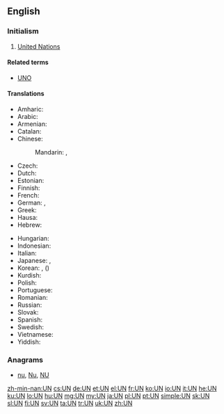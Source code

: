 {{also|Appendix:Variations of "un"}}
==English==
{{wikipedia|un (disambiguation)}}

===Initialism===
{{rfc-header|Initialism}}
{{head|en|initialism}}

# [[United Nations]]

====Related terms====
* [[UNO]]

====Translations====
{{trans-top|United Nations}}
* Amharic: {{t|am|ተመድ|sc=Ethi}}
* Arabic: {{t|ar|اَلْأُمَم اَلْمُتَّحِدَة|f-p}}
* Armenian: {{t+|hy|ՄԱԿ}}
* Catalan: {{t+|ca|ONU}}
* Chinese:
*: Mandarin: {{t+|cmn|聯合國|sc=Hani}}, {{t+|cmn|联合国|tr=Liánhéguó|sc=Hani}}
* Czech: {{t+|cs|OSN}}
* Dutch: {{t+|nl|VN}}
* Estonian: {{t|et|ÜRO}}
* Finnish: {{t+|fi|YK}}
* French: {{t+|fr|ONU}}
* German: {{t+|de|VN}}, {{t+|de|UNO|f}}
* Greek: {{t+|el|ΟΗΕ|m}}
* Hausa: {{t|ha|MƊD|f}}
* Hebrew: {{t|he|או״ם|tr=U.M.}}
{{trans-mid}}
* Hungarian: {{t+|hu|ENSZ}}
* Indonesian: {{t|id|PBB}}
* Italian: {{t+|it|ONU}}
* Japanese: {{t|ja|ＵＮ}}, {{t+|ja|国連|tr=こくれん, Kokuren}}
* Korean: {{t|ko|유엔|sc=Kore}}, {{t|ko|국련|sc=Kore}} ({{t|ko|國聯|sc=Kore}})
* Kurdish: {{t+|ku|NY|tr=Neteweyên Yekbûyî|sc=ku-Arab}}
* Polish: {{t+|pl|ONZ}}
* Portuguese: {{t+|pt|ONU}}
* Romanian: {{t|ro|ONU}}
* Russian: {{t+|ru|ООН|f}}
* Slovak: {{t|sk|OSN}}
* Spanish: {{t+|es|ONU}}
* Swedish: {{t+|sv|FN}}
* Vietnamese: {{t+|vi|LHQ}}
* Yiddish: {{t|yi|פֿ״נ}}
{{trans-bottom}}

===Anagrams===
* [[nu#English|nu]], [[Nu#English|Nu]], [[NU#English|NU]]

[[zh-min-nan:UN]]
[[cs:UN]]
[[de:UN]]
[[et:UN]]
[[el:UN]]
[[fr:UN]]
[[ko:UN]]
[[io:UN]]
[[it:UN]]
[[he:UN]]
[[ku:UN]]
[[lo:UN]]
[[hu:UN]]
[[mg:UN]]
[[my:UN]]
[[ja:UN]]
[[pl:UN]]
[[pt:UN]]
[[simple:UN]]
[[sk:UN]]
[[sl:UN]]
[[fi:UN]]
[[sv:UN]]
[[ta:UN]]
[[tr:UN]]
[[uk:UN]]
[[zh:UN]]